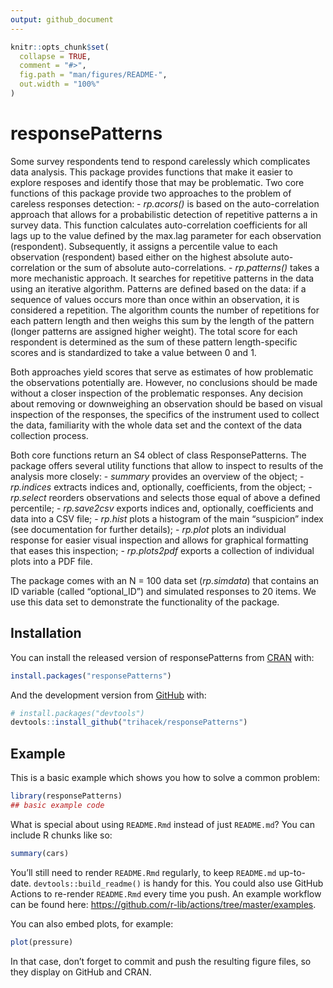 ```yaml
---
output: github_document
---
```


<!-- README.md is generated from README.Rmd. Please edit that file -->

```r
knitr::opts_chunk$set(
  collapse = TRUE,
  comment = "#>",
  fig.path = "man/figures/README-",
  out.width = "100%"
)
```

# responsePatterns

<!-- badges: start -->
<!-- badges: end -->

Some survey respondents tend to respond carelessly which complicates data analysis. This package provides functions that make it easier to explore resposes and identify those that may be problematic. Two core functions of this package provide two approaches to the problem of careless responses detection:
- *rp.acors()* is based on the auto-correlation approach that allows for a probabilistic detection of repetitive patterns a in survey data. This function calculates auto-correlation coefficients for all lags up to the value defined by the max.lag parameter for each observation (respondent). Subsequently, it assigns a percentile value to each observation (respondent) based either on the highest absolute auto-correlation or the sum of absolute auto-correlations.
- *rp.patterns()* takes a more mechanistic approach. It searches for repetitive patterns in the data using an iterative algorithm. Patterns are defined based on the data: if a sequence of values occurs more than once within an observation, it is considered a repetition. The algorithm counts the number of repetitions for each pattern length and then weighs this sum by the length of the pattern (longer patterns are assigned higher weight). The total score for each respondent is determined as the sum of these pattern length-specific scores and is standardized to take a value between 0 and 1.

Both approaches yield scores that serve as estimates of how problematic the observations potentially are. However, no conclusions should be made without a closer inspection of the problematic responses. Any decision about removing or downweighing an observation should be based on visual inspection of the responses, the specifics of the instrument used to collect the data, familiarity with the whole data set and the context of the data collection process.

Both core functions return an S4 oblect of class ResponsePatterns. The package offers several utility functions that allow to inspect to results of the analysis more closely:
- *summary* provides an overview of the object;
- *rp.indices* extracts indices and, optionally, coefficients, from the object;
- *rp.select* reorders observations and selects those equal of above a defined percentile;
- *rp.save2csv* exports indices and, optionally, coefficients and data into a CSV file;
- *rp.hist* plots a histogram of the main "suspicion" index (see documentation for further details);
- *rp.plot* plots an individual response for easier visual inspection and allows for graphical formatting that eases this inspection;
- *rp.plots2pdf* exports a collection of individual plots into a PDF file.

The package comes with an N = 100 data set (*rp.simdata*) that contains an ID variable (called "optional_ID") and simulated responses to 20 items. We use this data set to demonstrate the functionality of the package.

## Installation

You can install the released version of responsePatterns from [CRAN](https://CRAN.R-project.org) with:

``` r
install.packages("responsePatterns")
```

And the development version from [GitHub](https://github.com/) with:

``` r
# install.packages("devtools")
devtools::install_github("trihacek/responsePatterns")
```
## Example

This is a basic example which shows you how to solve a common problem:

```r
library(responsePatterns)
## basic example code
```

What is special about using `README.Rmd` instead of just `README.md`? You can include R chunks like so:

```r
summary(cars)
```

You'll still need to render `README.Rmd` regularly, to keep `README.md` up-to-date. `devtools::build_readme()` is handy for this. You could also use GitHub Actions to re-render `README.Rmd` every time you push. An example workflow can be found here: <https://github.com/r-lib/actions/tree/master/examples>.

You can also embed plots, for example:

```r
plot(pressure)
```

In that case, don't forget to commit and push the resulting figure files, so they display on GitHub and CRAN.
